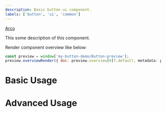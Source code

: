 ```yaml
---
description: Basic button ui component.
labels: ['button', 'ui', 'common']
---
```



<Changelog />

[Arco](https://arco.design)

This some description of this component.

Render component overview like below:

```js
const preview = window['my-button-demo/Button-preview'];
preview.overviewRender({ doc: preview.overview[0]?.default, metadata: preview.overviewMetadata });
```

# Basic Usage

<div data-arco-demo="Basic">
  <Basic />
</div>

# Advanced Usage

<div data-arco-demo="Advanced">
  <Advanced />
</div>
